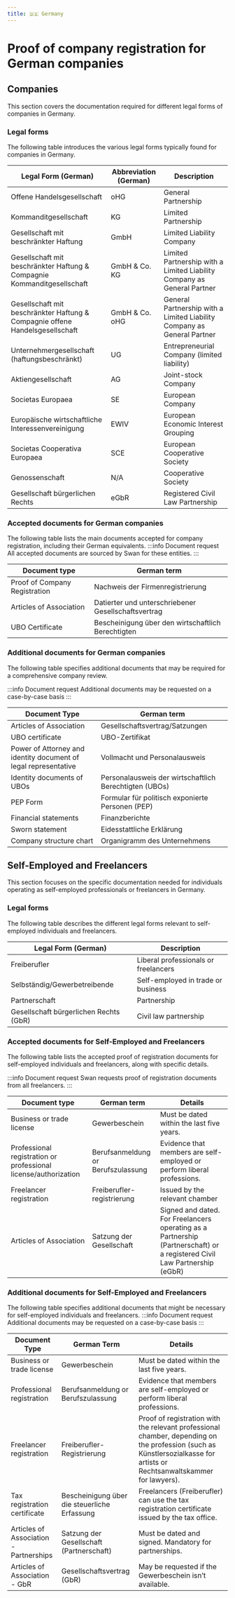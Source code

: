 ```yaml
---
title: 🇩🇪 Germany
---
```


# Proof of company registration for German companies


<DocumentsIntro country="🇩🇪 Germany" />

## Companies
This section covers the documentation required for different legal forms of companies in Germany.

### Legal forms
The following table introduces the various legal forms typically found for companies in Germany.

| Legal Form (German) | Abbreviation (German) | Description |
| --- | --- | --- |
| Offene Handelsgesellschaft | oHG | General Partnership |
| Kommanditgesellschaft | KG | Limited Partnership |
| Gesellschaft mit beschränkter Haftung | GmbH | Limited Liability Company |
| Gesellschaft mit beschränkter Haftung & Compagnie Kommanditgesellschaft | GmbH & Co. KG | Limited Partnership with a Limited Liability Company as General Partner |
| Gesellschaft mit beschränkter Haftung & Compagnie offene Handelsgesellschaft | GmbH & Co. oHG | General Partnership with a Limited Liability Company as General Partner |
| Unternehmergesellschaft (haftungsbeschränkt) | UG | Entrepreneurial Company (limited liability) |
| Aktiengesellschaft | AG | Joint-stock Company |
| Societas Europaea | SE | European Company |
| Europäische wirtschaftliche Interessenvereinigung | EWIV | European Economic Interest Grouping |
| Societas Cooperativa Europaea | SCE | European Cooperative Society |
| Genossenschaft | N/A | Cooperative Society |
| Gesellschaft bürgerlichen Rechts | eGbR | Registered Civil Law Partnership |

### Accepted documents for German companies
The following table lists the main documents accepted for company registration, including their German equivalents.
:::info Document request
All accepted documents are sourced by Swan for these entities. 
:::

| **Document type** | **German term** |
| --- | --- |
| Proof of Company Registration | Nachweis der Firmenregistrierung |
| Articles of Association | Datierter und unterschriebener Gesellschaftsvertrag |
| UBO Certificate | Bescheinigung über den wirtschaftlich Berechtigten |


### Additional documents for German companies
The following table specifies additional documents that may be required for a comprehensive company review.

:::info Document request
Additional documents may be requested on a case-by-case basis
:::

| **Document Type** | **German term** |
| --- | --- |
| Articles of Association | Gesellschaftsvertrag/Satzungen |
| UBO certificate | UBO-Zertifikat |
| Power of Attorney and identity document of legal representative | Vollmacht und Personalausweis |
| Identity documents of UBOs | Personalausweis der wirtschaftlich Berechtigten (UBOs) |
| PEP Form | Formular für politisch exponierte Personen (PEP) |
| Financial statements | Finanzberichte |
| Sworn statement | Eidesstattliche Erklärung |
| Company structure chart | Organigramm des Unternehmens |

## Self-Employed and Freelancers
This section focuses on the specific documentation needed for individuals operating as self-employed professionals or freelancers in Germany.

### Legal forms
The following table describes the different legal forms relevant to self-employed individuals and freelancers.

| Legal Form (German) | Description  |
| --- | --- |
| Freiberufler | Liberal professionals or freelancers |
| Selbständig/Gewerbetreibende | Self-employed in trade or business |
| Partnerschaft | Partnership |
| Gesellschaft bürgerlichen Rechts (GbR) | Civil law partnership |

### Accepted documents for Self-Employed and Freelancers
The following table lists the accepted proof of registration documents for self-employed individuals and freelancers, along with specific details.

:::info Document request
Swan requests proof of registration documents from all freelancers.
:::

| **Document type** | **German term** | **Details** |
| --- | --- | --- |
| Business or trade license | Gewerbeschein | Must be dated within the last five years. |
| Professional registration or professional license/authorization | Berufsanmeldung or Berufszulassung | Evidence that members are self-employed or perform liberal professions. |
| Freelancer registration | Freiberufler-registrierung | Issued by the relevant chamber |
| Articles of Association | Satzung der Gesellschaft | Signed and dated. For Freelancers operating as a Partnership (Partnerschaft) or a registered Civil Law Partnership (eGbR) |

### Additional documents for Self-Employed and Freelancers
The following table specifies additional documents that might be necessary for self-employed individuals and freelancers.
:::info Document request
Additional documents may be requested on a case-by-case basis
:::

| **Document Type** | **German Term** | **Details** |
| --- | --- | --- |
| Business or trade license | Gewerbeschein | Must be dated within the last five years. |
| Professional registration | Berufsanmeldung or Berufszulassung | Evidence that members are self-employed or perform liberal professions. |
| Freelancer registration | Freiberufler-Registrierung | Proof of registration with the relevant professional chamber, depending on the profession (such as Künstlersozialkasse for artists or Rechtsanwaltskammer for lawyers). |
| Tax registration certificate | Bescheinigung über die steuerliche Erfassung | Freelancers (Freiberufler) can use the tax registration certificate issued by the tax office. |
| Articles of Association - Partnerships | Satzung der Gesellschaft (Partnerschaft) | Must be dated and signed. Mandatory for partnerships. |
| Articles of Association - GbR | Gesellschaftsvertrag (GbR) | May be requested if the Gewerbeschein isn’t available. |

